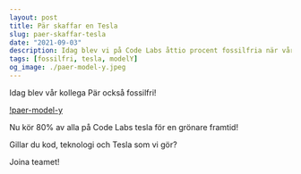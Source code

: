 ```yaml
---
layout: post
title: Pär skaffar en Tesla
slug: paer-skaffar-tesla
date: "2021-09-03"
description: Idag blev vi på Code Labs åttio procent fossilfria när vår kollega skaffade sig en Tesla.
tags: [fossilfri, tesla, modelY]
og_image: ./paer-model-y.jpeg
---
```


Idag blev vår kollega Pär också fossilfri!

[!paer-model-y](paer-model-y.jpeg)

Nu kör 80% av alla på Code Labs tesla för en grönare framtid!

Gillar du kod, teknologi och Tesla som vi gör?

Joina teamet!
